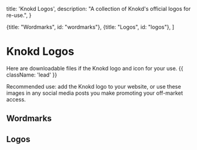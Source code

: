 
  title: 'Knokd Logos',
  description:
    "A collection of Knokd's official logos for re-use.",
}

  {title: "Wordmarks", id: "wordmarks"},
  {title: "Logos", id: "logos"},
]

# Knokd Logos

Here are downloadable files if the Knokd logo and icon for your use. {{ className: 'lead' }}

Recommended use: add the Knokd logo to your website, or use these images in any social media posts you make promoting your off-market access.

## Wordmarks

<MarketingAssets>
  <MarketingAsset
    src="/images/screenshots/marketing-resources/wordmark-black-on-transparent_preview.png"
    alt=""
    layout="slide-short"
  />
  <MarketingAsset
    src="/images/screenshots/marketing-resources/wordmark-white-on-transparent_preview.png"
    alt=""
    layout="slide"
  />
</MarketingAssets>

## Logos

<MarketingAssets>
  <MarketingAsset
    src="/images/screenshots/marketing-resources/logo-white-on-black-rounded_preview.png"
    alt=""
    layout="square"
  />
  <MarketingAsset
    src="/images/screenshots/marketing-resources/logo-white-on-indigo-rounded_preview.png"
    alt=""
    layout="square"
  />
  <MarketingAsset
    src="/images/screenshots/marketing-resources/logo-white-on-indigo-sharp_preview.png"
    alt=""
    layout="square"
  />
  <MarketingAsset
    src="/images/screenshots/marketing-resources/logo-black-on-indigo-sharp_preview.png"
    alt=""
    layout="square"
  />
  <MarketingAsset
    src="/images/screenshots/marketing-resources/logo-black-on-transparent_preview.png"
    alt=""
    layout="square"
  />
  <MarketingAsset
    src="/images/screenshots/marketing-resources/logo-white-on-transparent_preview.png"
    alt=""
    layout="square"
  />
  <MarketingAsset
    src="/images/screenshots/marketing-resources/logo-white-on-black_preview.png"
    alt=""
    layout="square"
  />
  <MarketingAsset
    src="/images/screenshots/marketing-resources/logo-black-on-white_preview.png"
    alt=""
    layout="square"
  />
</MarketingAssets>

<Resources/>
